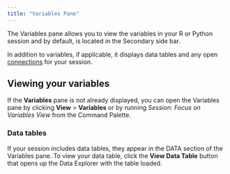 ```yaml
---
title: "Variables Pane"
---
```


The Variables pane allows you to view the variables in your R or Python session and by default, is located in the Secondary side bar.

In addition to variables, if applicable, it displays data tables and any open [connections](connections-pane.qmd) for your session.

<screenshot>

## Viewing your variables

If the **Variables** pane is not already displayed, you can open the Variables pane by clicking **View** > **Variables** or by running *Session: Focus on Variables View *from the Command Palette.

### Data tables

If your session includes data tables, they appear in the DATA section of the Variables pane. To view your data table, click the **View Data Table** button that opens up the Data Explorer with the table loaded.


<screenshot>

<!--- I feel like adding this may be overkill and that the link to the connections doc above is enough?

### Connections
If your session has open connections, clicking the database icon that appears close to the object name, opens the connection in the Connections pane. For more information about connections, see the Connections Pane section.

<screenshot>

-->